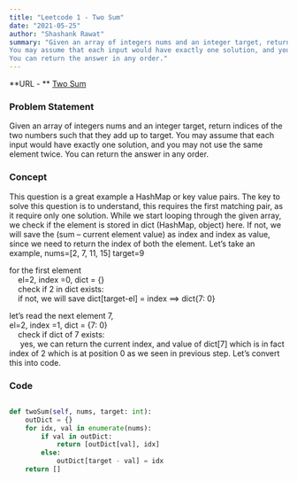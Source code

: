 ```yaml
---
title: "Leetcode 1 - Two Sum"
date: "2021-05-25"
author: "Shashank Rawat"
summary: "Given an array of integers nums and an integer target, return indices of the two numbers such that they add up to target.
You may assume that each input would have exactly one solution, and you may not use the same element twice.
You can return the answer in any order."
---
```


**URL - ** [Two Sum](https://leetcode.com/problems/two-sum/)

### Problem Statement

Given an array of integers nums and an integer target, return indices of the two numbers such that they add up to target.
You may assume that each input would have exactly one solution, and you may not use the same element twice.
You can return the answer in any order.

### Concept

This question is a great example a HashMap or key value pairs. The key to solve this question is to understand, this requires the first matching pair, as it require only one solution.
While we start looping through the given array, we check if the element is stored in dict (HashMap, object) here. If not, we will save the (sum – current element value) as index and index as value, since we need to return the index of both the element.
Let’s take an example,
nums=[2, 7, 11, 15]
target=9

for the first element  
&nbsp;&nbsp;&nbsp;&nbsp;el=2, index =0, dict = {}  
&nbsp;&nbsp;&nbsp;&nbsp;check if 2 in dict exists:  
&nbsp;&nbsp;&nbsp;&nbsp;if not, we will save dict[target-el] = index ==> dict{7: 0}

let’s read the next element 7,  
el=2, index =1, dict = {7: 0}  
&nbsp;&nbsp;&nbsp;&nbsp;check if dict of 7 exists:  
&nbsp;&nbsp;&nbsp;&nbsp; yes, we can return the current index, and value of dict[7] which is in fact index of 2 which is at position 0 as we seen in previous step.
Let’s convert this into code.

### Code

```python

def twoSum(self, nums, target: int):
    outDict = {}
    for idx, val in enumerate(nums):
        if val in outDict:
            return [outDict[val], idx]
        else:
            outDict[target - val] = idx
    return []

```

